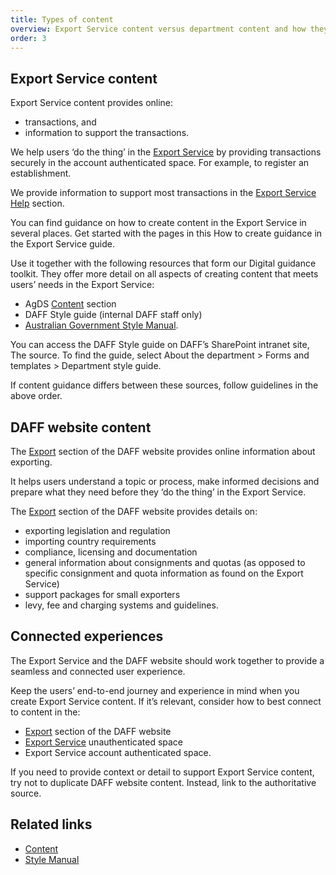 ```yaml
---
title: Types of content
overview: Export Service content versus department content and how they work together.
order: 3
---
```


## Export Service content

Export Service content provides online:

- transactions, and
- information to support the transactions.

We help users ‘do the thing’ in the [Export Service](https://exports.agriculture.gov.au/) by providing transactions securely in the account authenticated space. For example, to register an establishment.

We provide information to support most transactions in the [Export Service Help](https://exports.agriculture.gov.au/help) section.

You can find guidance on how to create content in the Export Service in several places. Get started with the pages in this How to create guidance in the Export Service guide.

Use it together with the following resources that form our Digital guidance toolkit. They offer more detail on all aspects of creating content that meets users’ needs in the Export Service:

- AgDS [Content](/content) section
- DAFF Style guide (internal DAFF staff only)
- [Australian Government Style Manual](https://www.stylemanual.gov.au/).

You can access the DAFF Style guide on DAFF’s SharePoint intranet site, The source. To find the guide, select About the department > Forms and templates > Department style guide.

If content guidance differs between these sources, follow guidelines in the above order.

<BackToTop />

## DAFF website content

The [Export](https://www.agriculture.gov.au/biosecurity-trade/export) section of the DAFF website provides online information about exporting.

It helps users understand a topic or process, make informed decisions and prepare what they need before they ‘do the thing’ in the Export Service.

The [Export](https://www.agriculture.gov.au/biosecurity-trade/export) section of the DAFF website provides details on:

- exporting legislation and regulation
- importing country requirements
- compliance, licensing and documentation
- general information about consignments and quotas (as opposed to specific consignment and quota information as found on the Export Service)
- support packages for small exporters
- levy, fee and charging systems and guidelines.

<BackToTop />

## Connected experiences

The Export Service and the DAFF website should work together to provide a seamless and connected user experience.

Keep the users’ end-to-end journey and experience in mind when you create Export Service content. If it’s relevant, consider how to best connect to content in the:

- [Export](https://www.agriculture.gov.au/biosecurity-trade/export) section of the DAFF website
- [Export Service](https://exports.agriculture.gov.au/) unauthenticated space
- Export Service account authenticated space.

If you need to provide context or detail to support Export Service content, try not to duplicate DAFF website content. Instead, link to the authoritative source.

<BackToTop />

## Related links

- [Content](/content)
- [Style Manual](https://www.stylemanual.gov.au/)

<BackToTop />
